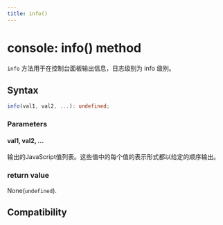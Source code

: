 ```yaml
---
title: info()
---
```


# console: info() method

`info` 方法用于在控制台面板输出信息，日志级别为 info 级别。

## Syntax

```ts
info(val1, val2, ...): undefined;
```

### Parameters

#### val1, val2, ...

输出的JavaScript值列表。这些值中的每个值的表示形式都以给定的顺序输出。

### return value

None(`undefined`).

## Compatibility


<LegacyCompatTable metadata="lynx-api/global/console/info" />
